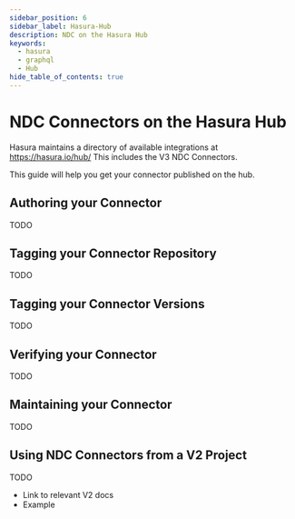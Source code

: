 ```yaml
---
sidebar_position: 6
sidebar_label: Hasura-Hub
description: NDC on the Hasura Hub
keywords:
  - hasura
  - graphql
  - Hub
hide_table_of_contents: true
---
```


# NDC Connectors on the Hasura Hub

Hasura maintains a directory of available integrations at https://hasura.io/hub/ This includes the V3 NDC Connectors.

This guide will help you get your connector published on the hub.

## Authoring your Connector
TODO

## Tagging your Connector Repository
TODO

## Tagging your Connector Versions
TODO

## Verifying your Connector
TODO

## Maintaining your Connector
TODO

## Using NDC Connectors from a V2 Project
TODO

* Link to relevant V2 docs
* Example